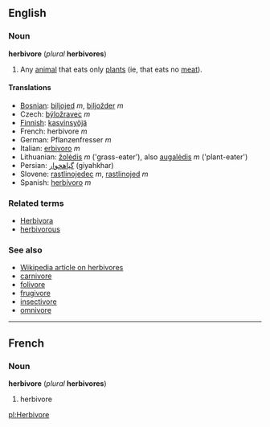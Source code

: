 ==English==
===Noun===
'''herbivore''' (''plural'' '''herbivores''')

#Any [[animal]] that eats only [[plant]]s (ie, that eats no [[meat]]).

====Translations====
*[[Bosnian]]: [[biljojed]] ''m'', [[biljožder]] ''m''
*Czech: [[býložravec]] ''m''
*[[Finnish]]: [[kasvinsyöjä]]
*French: herbivore ''m''
*German: Pflanzenfresser ''m''
*Italian: [[erbivoro]] ''m''
*Lithuanian: [[žolėdis]] ''m'' ('grass-eater'), also [[augalėdis]] ''m'' ('plant-eater')
*Persian: [[گیاهخوار]] (giyahkhar)
*Slovene: [[rastlinojedec]] ''m'', [[rastlinojed]] ''m''
*Spanish: [[herbívoro]] ''m''

===Related terms===
*[[Herbivora]]
*[[herbivorous]]

===See also===
*[[w:Herbivore|Wikipedia article on herbivores]]
*[[carnivore]]
*[[folivore]]
*[[frugivore]]
*[[insectivore]]
*[[omnivore]]

----
==French==
===Noun===
'''herbivore''' (''plural'' '''herbivores''')

#herbivore

[[pl:Herbivore]]